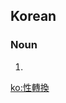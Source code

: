 ==Korean==
{{ko-hanjatab}}

===Noun===
{{ko-noun|hangeul=성전환}}

# {{hanja form of|성전환|[[sex change]]}}

[[ko:性轉換]]